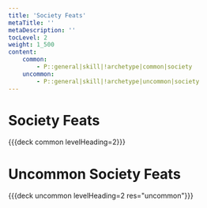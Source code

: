 ```yaml
---
title: 'Society Feats'
metaTitle: ''
metaDescription: ''
tocLevel: 2
weight: 1_500
content:
    common:
        - P::general|skill|!archetype|common|society
    uncommon:
        - P::general|skill|!archetype|uncommon|society
---
```


# Society Feats

{{{deck common levelHeading=2}}}

# Uncommon Society Feats

{{{deck uncommon levelHeading=2 res="uncommon"}}}
